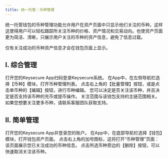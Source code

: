 ```yaml
---
title: 统一托管：币种管理
---
```


统一托管钱包的币种管理功能允许用户在资产页面中只显示他们关注的币种。这样这使得用户可以轻松跟踪所关注币种的价格、资产情况和交易动向。也使资产页面更为简洁、清晰，只展示用户关注的币种的资产信息，避免了信息过载。

<Tip> 
仅有关注成功的币种资产信息才会在钱包页面上显示。
</Tip>

## I. 综合管理

<Steps>
<Step title="登录Keysecure系统Web端">
    打开您的Keysecure App扫码登录Keysecure系统。
</Step>
<Step title="币种管理功能">
    在App中，在左侧导航栏选择【币种】模块，打开币种管理列表。

</Step>
<Step title="管理或批量管理币种">
    点击右上角的【批量管理】按钮，或是点击单币种的【编辑】按钮，进行币种编辑。

</Step>
<Step title="管理币种">
    您可以决定是否关注该币种，并且决定是否支持该币种的充币或提币操作。
    <Tip> 
关注范围与该钱包支持的主链范围相关。如果您想要关注更多币种，请联系客服团队获取支持。
</Tip>
</Step>
</Steps>


## II. 简单管理

<Steps>
<Step title="打开Keysecure App 或 Web端">
    打开您的Keysecure App并登录您的账户。
</Step>
<Step title="打开钱包资产页面">
在App中，在底部导航栏选择【钱包】模块，打开钱包资产页面。


</Step>
<Step title="进入币种管理页面">
    点击右上角的加号图标，这将打开“币种管理”页面：该页面展示您已关注成功的币种信息。

</Step>
<Step title="取消关注币种">
    点击所选币种旁边的【删除】按钮，可以快速取消关注该币种。

</Step>
</Steps>